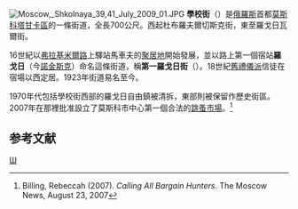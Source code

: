 {{coord|display=title|55|44|43|N|37|40|23|E}}
[[File:Moscow,_Shkolnaya_39,41_July_2009_01.JPG|thumb]]
'''學校街'''（{{lang-ru|Шко́льная у́лица}}）是[[俄羅斯|俄羅斯]]首都[[莫斯科|莫斯科]][[塔甘卡區|塔甘卡區]]的一條街道，全長700公尺。西起杜布羅夫爾切斯克街，東至羅戈日瓦爾街。

16世紀以[[弗拉基米爾路|弗拉基米爾路]]上驛站馬車夫的[[自由鎮|聚居地]]開始發展，並以路上第一個宿站'''羅戈日'''（今[[諾金斯克|諾金斯克]]）命名這條街道，稱'''第一羅戈日街'''（{{lang|ru|1-я Рогожская улица}}）。18世紀[[舊禮儀派|舊禮儀派]]信徒在宿場以西定居。1923年街道易名至今。

1970年代包括學校街西部的羅戈日自由鎮被清拆，東部則被保留作歷史街區。2007年在那裡批准設立了莫斯科市中心第一個合法的[[跳蚤市場|跳蚤市場]]。<ref>Billing, Rebeccah (2007). ''Calling All Bargain Hunters''. The Moscow News, August 23, 2007</ref>


== 参考文献 ==
<div class="references-small">
<references />
</div>
[[Category:莫斯科街道|Ш]]